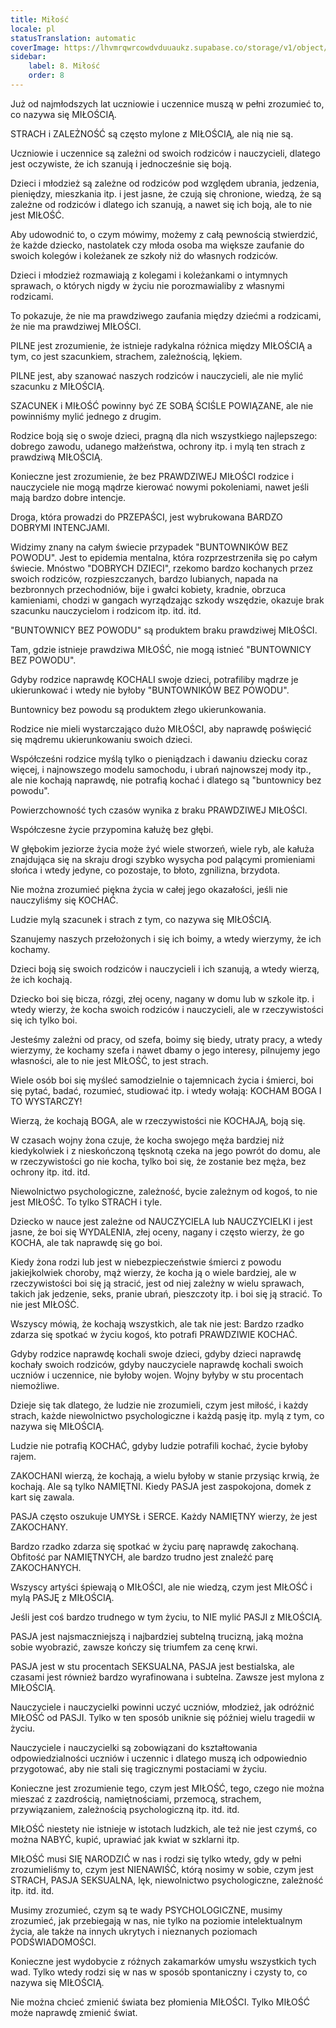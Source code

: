 ```yaml
---
title: Miłość
locale: pl
statusTranslation: automatic
coverImage: https://lhvmrqwrcowdvduuaukz.supabase.co/storage/v1/object/public/strapi-uploads/small_cover-educacion-fundamental.webp-2d51a7828a2b1309555be27f7e2a61a0.webp
sidebar:
    label: 8. Miłość
    order: 8
---
```

Już od najmłodszych lat uczniowie i uczennice muszą w pełni zrozumieć to, co nazywa się MIŁOŚCIĄ.

STRACH i ZALEŻNOŚĆ są często mylone z MIŁOŚCIĄ, ale nią nie są.

Uczniowie i uczennice są zależni od swoich rodziców i nauczycieli, dlatego jest oczywiste, że ich szanują i jednocześnie się boją.

Dzieci i młodzież są zależne od rodziców pod względem ubrania, jedzenia, pieniędzy, mieszkania itp. i jest jasne, że czują się chronione, wiedzą, że są zależne od rodziców i dlatego ich szanują, a nawet się ich boją, ale to nie jest MIŁOŚĆ.

Aby udowodnić to, o czym mówimy, możemy z całą pewnością stwierdzić, że każde dziecko, nastolatek czy młoda osoba ma większe zaufanie do swoich kolegów i koleżanek ze szkoły niż do własnych rodziców.

Dzieci i młodzież rozmawiają z kolegami i koleżankami o intymnych sprawach, o których nigdy w życiu nie porozmawialiby z własnymi rodzicami.

To pokazuje, że nie ma prawdziwego zaufania między dziećmi a rodzicami, że nie ma prawdziwej MIŁOŚCI.

PILNE jest zrozumienie, że istnieje radykalna różnica między MIŁOŚCIĄ a tym, co jest szacunkiem, strachem, zależnością, lękiem.

PILNE jest, aby szanować naszych rodziców i nauczycieli, ale nie mylić szacunku z MIŁOŚCIĄ.

SZACUNEK i MIŁOŚĆ powinny być ZE SOBĄ ŚCIŚLE POWIĄZANE, ale nie powinniśmy mylić jednego z drugim.

Rodzice boją się o swoje dzieci, pragną dla nich wszystkiego najlepszego: dobrego zawodu, udanego małżeństwa, ochrony itp. i mylą ten strach z prawdziwą MIŁOŚCIĄ.

Konieczne jest zrozumienie, że bez PRAWDZIWEJ MIŁOŚCI rodzice i nauczyciele nie mogą mądrze kierować nowymi pokoleniami, nawet jeśli mają bardzo dobre intencje.

Droga, która prowadzi do PRZEPAŚCI, jest wybrukowana BARDZO DOBRYMI INTENCJAMI.

Widzimy znany na całym świecie przypadek "BUNTOWNIKÓW BEZ POWODU". Jest to epidemia mentalna, która rozprzestrzeniła się po całym świecie. Mnóstwo "DOBRYCH DZIECI", rzekomo bardzo kochanych przez swoich rodziców, rozpieszczanych, bardzo lubianych, napada na bezbronnych przechodniów, bije i gwałci kobiety, kradnie, obrzuca kamieniami, chodzi w gangach wyrządzając szkody wszędzie, okazuje brak szacunku nauczycielom i rodzicom itp. itd. itd.

"BUNTOWNICY BEZ POWODU" są produktem braku prawdziwej MIŁOŚCI.

Tam, gdzie istnieje prawdziwa MIŁOŚĆ, nie mogą istnieć "BUNTOWNICY BEZ POWODU".

Gdyby rodzice naprawdę KOCHALI swoje dzieci, potrafiliby mądrze je ukierunkować i wtedy nie byłoby "BUNTOWNIKÓW BEZ POWODU".

Buntownicy bez powodu są produktem złego ukierunkowania.

Rodzice nie mieli wystarczająco dużo MIŁOŚCI, aby naprawdę poświęcić się mądremu ukierunkowaniu swoich dzieci.

Współcześni rodzice myślą tylko o pieniądzach i dawaniu dziecku coraz więcej, i najnowszego modelu samochodu, i ubrań najnowszej mody itp., ale nie kochają naprawdę, nie potrafią kochać i dlatego są "buntownicy bez powodu".

Powierzchowność tych czasów wynika z braku PRAWDZIWEJ MIŁOŚCI.

Współczesne życie przypomina kałużę bez głębi.

W głębokim jeziorze życia może żyć wiele stworzeń, wiele ryb, ale kałuża znajdująca się na skraju drogi szybko wysycha pod palącymi promieniami słońca i wtedy jedyne, co pozostaje, to błoto, zgnilizna, brzydota.

Nie można zrozumieć piękna życia w całej jego okazałości, jeśli nie nauczyliśmy się KOCHAĆ.

Ludzie mylą szacunek i strach z tym, co nazywa się MIŁOŚCIĄ.

Szanujemy naszych przełożonych i się ich boimy, a wtedy wierzymy, że ich kochamy.

Dzieci boją się swoich rodziców i nauczycieli i ich szanują, a wtedy wierzą, że ich kochają.

Dziecko boi się bicza, rózgi, złej oceny, nagany w domu lub w szkole itp. i wtedy wierzy, że kocha swoich rodziców i nauczycieli, ale w rzeczywistości się ich tylko boi.

Jesteśmy zależni od pracy, od szefa, boimy się biedy, utraty pracy, a wtedy wierzymy, że kochamy szefa i nawet dbamy o jego interesy, pilnujemy jego własności, ale to nie jest MIŁOŚĆ, to jest strach.

Wiele osób boi się myśleć samodzielnie o tajemnicach życia i śmierci, boi się pytać, badać, rozumieć, studiować itp. i wtedy wołają: KOCHAM BOGA I TO WYSTARCZY!

Wierzą, że kochają BOGA, ale w rzeczywistości nie KOCHAJĄ, boją się.

W czasach wojny żona czuje, że kocha swojego męża bardziej niż kiedykolwiek i z nieskończoną tęsknotą czeka na jego powrót do domu, ale w rzeczywistości go nie kocha, tylko boi się, że zostanie bez męża, bez ochrony itp. itd. itd.

Niewolnictwo psychologiczne, zależność, bycie zależnym od kogoś, to nie jest MIŁOŚĆ. To tylko STRACH i tyle.

Dziecko w nauce jest zależne od NAUCZYCIELA lub NAUCZYCIELKI i jest jasne, że boi się WYDALENIA, złej oceny, nagany i często wierzy, że go KOCHA, ale tak naprawdę się go boi.

Kiedy żona rodzi lub jest w niebezpieczeństwie śmierci z powodu jakiejkolwiek choroby, mąż wierzy, że kocha ją o wiele bardziej, ale w rzeczywistości boi się ją stracić, jest od niej zależny w wielu sprawach, takich jak jedzenie, seks, pranie ubrań, pieszczoty itp. i boi się ją stracić. To nie jest MIŁOŚĆ.

Wszyscy mówią, że kochają wszystkich, ale tak nie jest: Bardzo rzadko zdarza się spotkać w życiu kogoś, kto potrafi PRAWDZIWIE KOCHAĆ.

Gdyby rodzice naprawdę kochali swoje dzieci, gdyby dzieci naprawdę kochały swoich rodziców, gdyby nauczyciele naprawdę kochali swoich uczniów i uczennice, nie byłoby wojen. Wojny byłyby w stu procentach niemożliwe.

Dzieje się tak dlatego, że ludzie nie zrozumieli, czym jest miłość, i każdy strach, każde niewolnictwo psychologiczne i każdą pasję itp. mylą z tym, co nazywa się MIŁOŚCIĄ.

Ludzie nie potrafią KOCHAĆ, gdyby ludzie potrafili kochać, życie byłoby rajem.

ZAKOCHANI wierzą, że kochają, a wielu byłoby w stanie przysiąc krwią, że kochają. Ale są tylko NAMIĘTNI. Kiedy PASJA jest zaspokojona, domek z kart się zawala.

PASJA często oszukuje UMYSŁ i SERCE. Każdy NAMIĘTNY wierzy, że jest ZAKOCHANY.

Bardzo rzadko zdarza się spotkać w życiu parę naprawdę zakochaną. Obfitość par NAMIĘTNYCH, ale bardzo trudno jest znaleźć parę ZAKOCHANYCH.

Wszyscy artyści śpiewają o MIŁOŚCI, ale nie wiedzą, czym jest MIŁOŚĆ i mylą PASJĘ z MIŁOŚCIĄ.

Jeśli jest coś bardzo trudnego w tym życiu, to NIE mylić PASJI z MIŁOŚCIĄ.

PASJA jest najsmaczniejszą i najbardziej subtelną trucizną, jaką można sobie wyobrazić, zawsze kończy się triumfem za cenę krwi.

PASJA jest w stu procentach SEKSUALNA, PASJA jest bestialska, ale czasami jest również bardzo wyrafinowana i subtelna. Zawsze jest mylona z MIŁOŚCIĄ.

Nauczyciele i nauczycielki powinni uczyć uczniów, młodzież, jak odróżnić MIŁOŚĆ od PASJI. Tylko w ten sposób uniknie się później wielu tragedii w życiu.

Nauczyciele i nauczycielki są zobowiązani do kształtowania odpowiedzialności uczniów i uczennic i dlatego muszą ich odpowiednio przygotować, aby nie stali się tragicznymi postaciami w życiu.

Konieczne jest zrozumienie tego, czym jest MIŁOŚĆ, tego, czego nie można mieszać z zazdrością, namiętnościami, przemocą, strachem, przywiązaniem, zależnością psychologiczną itp. itd. itd.

MIŁOŚĆ niestety nie istnieje w istotach ludzkich, ale też nie jest czymś, co można NABYĆ, kupić, uprawiać jak kwiat w szklarni itp.

MIŁOŚĆ musi SIĘ NARODZIĆ w nas i rodzi się tylko wtedy, gdy w pełni zrozumieliśmy to, czym jest NIENAWIŚĆ, którą nosimy w sobie, czym jest STRACH, PASJA SEKSUALNA, lęk, niewolnictwo psychologiczne, zależność itp. itd. itd.

Musimy zrozumieć, czym są te wady PSYCHOLOGICZNE, musimy zrozumieć, jak przebiegają w nas, nie tylko na poziomie intelektualnym życia, ale także na innych ukrytych i nieznanych poziomach PODŚWIADOMOŚCI.

Konieczne jest wydobycie z różnych zakamarków umysłu wszystkich tych wad. Tylko wtedy rodzi się w nas w sposób spontaniczny i czysty to, co nazywa się MIŁOŚCIĄ.

Nie można chcieć zmienić świata bez płomienia MIŁOŚCI. Tylko MIŁOŚĆ może naprawdę zmienić świat.

